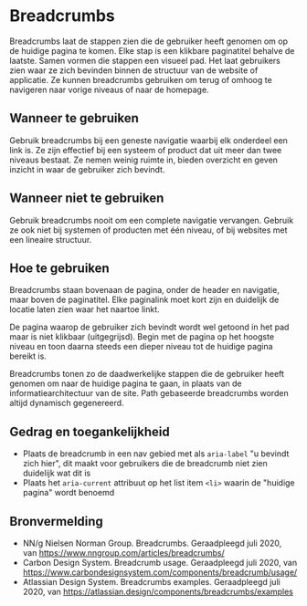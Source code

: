 # Breadcrumbs

Breadcrumbs laat de stappen zien die de gebruiker heeft genomen om op de huidige pagina te komen. Elke stap is een klikbare paginatitel behalve de laatste. Samen vormen die stappen een visueel pad. Het laat gebruikers zien waar ze zich bevinden binnen de structuur van de website of applicatie. Ze kunnen breadcrumbs gebruiken om terug of omhoog te navigeren naar vorige niveaus of naar de homepage.

## Wanneer te gebruiken

Gebruik breadcrumbs bij een geneste navigatie waarbij elk onderdeel een link is. Ze zijn effectief bij een systeem of product dat uit meer dan twee niveaus bestaat. Ze nemen weinig ruimte in, bieden overzicht en geven inzicht in waar de gebruiker zich bevindt.

## Wanneer niet te gebruiken

Gebruik breadcrumbs nooit om een complete navigatie vervangen. Gebruik ze ook niet bij systemen of producten met één niveau, of bij websites met een lineaire structuur.

## Hoe te gebruiken

Breadcrumbs staan bovenaan de pagina, onder de header en navigatie, maar boven de paginatitel. Elke paginalink moet kort zijn en duidelijk de locatie laten zien waar het naartoe linkt.

De pagina waarop de gebruiker zich bevindt wordt wel getoond in het pad maar is niet klikbaar (uitgegrijsd). Begin met de pagina op het hoogste niveau en toon daarna steeds een dieper niveau tot de huidige pagina bereikt is.

Breadcrumbs tonen zo de daadwerkelijke stappen die de gebruiker heeft genomen om naar de huidige pagina te gaan, in plaats van de informatiearchitectuur van de site. Path gebaseerde breadcrumbs worden altijd dynamisch gegenereerd.

## Gedrag en toegankelijkheid

- Plaats de breadcrumb in een nav gebied met als `aria-label` "u bevindt zich hier", dit maakt voor gebruikers die de breadcrumb niet zien duidelijk wat dit is
- Plaats het `aria-current` attribuut op het list item `<li>` waarin de "huidige pagina" wordt benoemd

<!--
## Component in context

todo(thomas): Link aanpassen naar juiste locatie
- [Aanvragen]({{ '/components/detail/aanvragen' | docPath }}) -->

## Bronvermelding

- NN/g Nielsen Norman Group. Breadcrumbs. Geraadpleegd juli 2020, van https://www.nngroup.com/articles/breadcrumbs/
- Carbon Design System. Breadcrumb usage. Geraadpleegd juli 2020, van
  https://www.carbondesignsystem.com/components/breadcrumb/usage/
- Atlassian Design System. Breadcrumbs examples. Geraadpleegd juli 2020, van
  https://atlassian.design/components/breadcrumbs/examples

